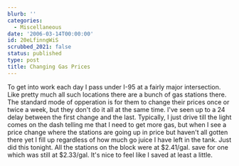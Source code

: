 ```yaml
---
blurb: ''
categories:
  - Miscellaneous
date: '2006-03-14T00:00:00'
id: 20eLfinngWiS
scrubbed_2021: false
status: published
type: post
title: Changing Gas Prices
---
```


To get into work each day I pass under I-95 at a fairly major
intersection. Like pretty much all such locations there are a bunch
of gas stations there. The standard mode of opperation is for them
to change their prices once or twice a week, but they don't do it
all at the same time. I've seen up to a 24 delay between the first
change and the last. Typically, I just drive till the light comes
on the dash telling me that I need to get more gas, but when I see
a price change where the stations are going up in price but haven't
all gotten there yet I fill up regardless of how much go juice I
have left in the tank. Just did this tonight. All the stations on
the block were at $2.41/gal. save for one which was still at
$2.33/gal. It's nice to feel like I saved at least a little.
